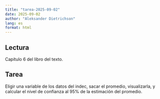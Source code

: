 ```yaml
---
title: "tarea-2025-09-02"
date: 2025-09-02
author: "Aleksander Dietrichson"
lang: es
format: html
---
```


## Lectura

Capítulo 6 del libro del texto. 

## Tarea

Eligir una variable de los datos del indec, sacar el promedio, visualizarla, y calcular el nivel de confianza al 95% de la estimación del promedio. 

